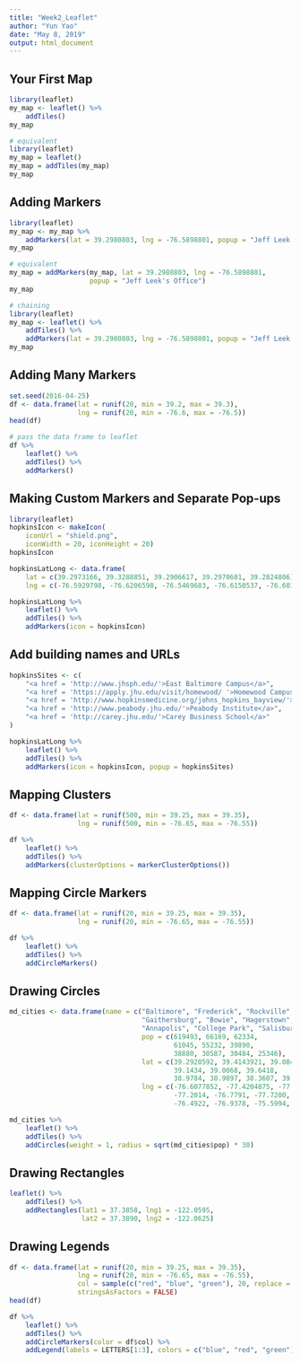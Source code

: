 ---
title: "Week2_Leaflet"
author: "Yun Yao"
date: "May 8, 2019"
output: html_document
---

## Your First Map
```{r, eval=FALSE}
library(leaflet)
my_map <- leaflet() %>%
    addTiles()
my_map

# equivalent
library(leaflet)
my_map = leaflet()
my_map = addTiles(my_map)
my_map
```

## Adding Markers
```{r, eval=FALSE}
library(leaflet)
my_map <- my_map %>%
    addMarkers(lat = 39.2980803, lng = -76.5898801, popup = "Jeff Leek's Office")
my_map

# equivalent
my_map = addMarkers(my_map, lat = 39.2980803, lng = -76.5898801, 
                    popup = "Jeff Leek's Office")
my_map
```

```{r, eval=FALSE}
# chaining
library(leaflet)
my_map <- leaflet() %>%
    addTiles() %>%
    addMarkers(lat = 39.2980803, lng = -76.5898801, popup = "Jeff Leek's Office")
my_map
```

## Adding Many Markers
```{r, eval=FALSE}
set.seed(2016-04-25)
df <- data.frame(lat = runif(20, min = 39.2, max = 39.3),
                 lng = runif(20, min = -76.6, max = -76.5))
head(df)

# pass the data frame to leaflet
df %>%
    leaflet() %>%
    addTiles() %>%
    addMarkers()
```

## Making Custom Markers and Separate Pop-ups
```{r, echo=FALSE}
library(leaflet)
hopkinsIcon <- makeIcon(
    iconUrl = "shield.png",
    iconWidth = 20, iconHeight = 20)
hopkinsIcon

hopkinsLatLong <- data.frame(
    lat = c(39.2973166, 39.3288851, 39.2906617, 39.2970681, 39.2824806),
    lng = c(-76.5929798, -76.6206598, -76.5469683, -76.6150537, -76.6016766))

hopkinsLatLong %>%
    leaflet() %>%
    addTiles() %>%
    addMarkers(icon = hopkinsIcon)
```

## Add building names and URLs
```{r, echo=FALSE}
hopkinsSites <- c(
    "<a href = 'http://www.jhsph.edu/'>East Baltimore Campus</a>",
    "<a href = 'https://apply.jhu.edu/visit/homewood/ '>Homewood Campus</a>",
    "<a href = 'http://www.hopkinsmedicine.org/johns_hopkins_bayview/'>Bayview Medical Center</a>",
    "<a href = 'http://www.peabody.jhu.edu/'>Peabody Institute</a>",
    "<a href = 'http://carey.jhu.edu/'>Carey Business School</a>"
)

hopkinsLatLong %>%
    leaflet() %>%
    addTiles() %>%
    addMarkers(icon = hopkinsIcon, popup = hopkinsSites)
```

## Mapping Clusters
```{r, echo=FALSE}
df <- data.frame(lat = runif(500, min = 39.25, max = 39.35),
                 lng = runif(500, min = -76.65, max = -76.55))

df %>%
    leaflet() %>%
    addTiles() %>%
    addMarkers(clusterOptions = markerClusterOptions())
```

## Mapping Circle Markers
```{r, echo=FALSE}
df <- data.frame(lat = runif(20, min = 39.25, max = 39.35),
                 lng = runif(20, min = -76.65, max = -76.55))

df %>%
    leaflet() %>%
    addTiles() %>%
    addCircleMarkers()
```

## Drawing Circles
```{r, eval=FALSE}
md_cities <- data.frame(name = c("Baltimore", "Frederick", "Rockville", 
                                 "Gaithersburg", "Bowie", "Hagerstown", 
                                 "Annapolis", "College Park", "Salisbury", "Laurel"), 
                                 pop = c(619493, 66169, 62334, 
                                         61045, 55232, 39890, 
                                         38880, 30587, 30484, 25346), 
                                 lat = c(39.2920592, 39.4143921, 39.0840, 
                                         39.1434, 39.0068, 39.6418, 
                                         38.9784, 38.9897, 38.3607, 39.0993),
                                 lng = c(-76.6077852, -77.4204875, -77.1528, 
                                         -77.2014, -76.7791, -77.7200, 
                                         -76.4922, -76.9378, -75.5994, -76.8483))

md_cities %>%
    leaflet() %>%
    addTiles() %>%
    addCircles(weight = 1, radius = sqrt(md_cities$pop) * 30)
```

## Drawing Rectangles
```{r, eval=FALSE}
leaflet() %>%
    addTiles() %>%
    addRectangles(lat1 = 37.3858, lng1 = -122.0595,
                  lat2 = 37.3890, lng2 = -122.0625)
```

## Drawing Legends
```{r, echo = FALSE}
df <- data.frame(lat = runif(20, min = 39.25, max = 39.35),
                 lng = runif(20, min = -76.65, max = -76.55),
                 col = sample(c("red", "blue", "green"), 20, replace = TRUE),
                 stringsAsFactors = FALSE)
head(df)

df %>%
    leaflet() %>%
    addTiles() %>%
    addCircleMarkers(color = df$col) %>%
    addLegend(labels = LETTERS[1:3], colors = c("blue", "red", "green"))
```


